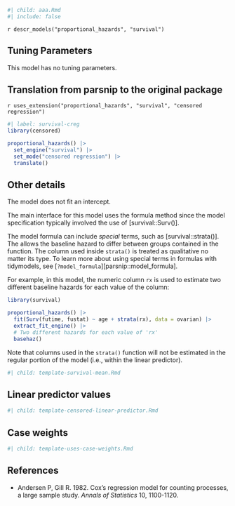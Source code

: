 ```r
#| child: aaa.Rmd
#| include: false
```

`r descr_models("proportional_hazards", "survival")`

## Tuning Parameters

This model has no tuning parameters.

## Translation from parsnip to the original package

`r uses_extension("proportional_hazards", "survival", "censored regression")`

```r
#| label: survival-creg
library(censored)

proportional_hazards() |> 
  set_engine("survival") |> 
  set_mode("censored regression") |> 
  translate()
```

## Other details

The model does not fit an intercept. 

The main interface for this model uses the formula method since the model specification typically involved the use of [survival::Surv()]. 

The model formula can include _special_ terms, such as [survival::strata()]. The allows the baseline hazard to differ between groups contained in the function. The column used inside `strata()` is treated as qualitative no matter its type. To learn more about using special terms in formulas with tidymodels, see [`?model_formula`][parsnip::model_formula].

For example, in this model, the numeric column `rx` is used to estimate two different baseline hazards for each value of the column:

```r
library(survival)

proportional_hazards() |> 
  fit(Surv(futime, fustat) ~ age + strata(rx), data = ovarian) |> 
  extract_fit_engine() |> 
  # Two different hazards for each value of 'rx'
  basehaz()
```

Note that columns used in the `strata()` function will not be estimated in the regular portion of the model (i.e., within the linear predictor).

```r
#| child: template-survival-mean.Rmd
```

## Linear predictor values

```r
#| child: template-censored-linear-predictor.Rmd
```

## Case weights

```r
#| child: template-uses-case-weights.Rmd
```

## References

- Andersen P, Gill R. 1982. Cox's regression model for counting processes, a large sample study. _Annals of Statistics_ 10, 1100-1120.
